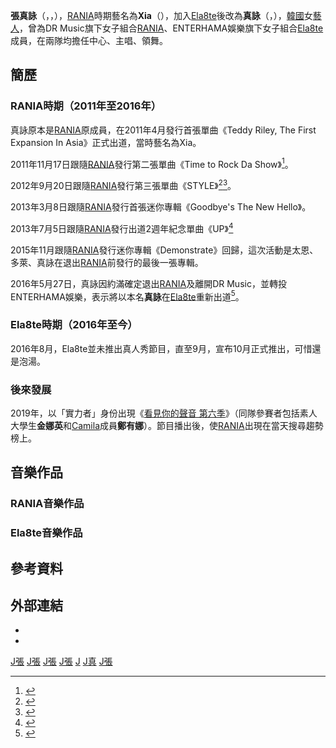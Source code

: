 {{藝人
| 姓名 = 真詠
| 類型 = 女藝人
| 圖片 = Xia of Rania at the Hyosung Angel Village Festival, 4 October 2013 03.jpg
| 圖片尺寸 = 280px
| 圖片簡介 = 
| 本名 = 張真詠
| 羅馬拼音 = Jang Jin Young
| 外文名 = 장진영
| 英文名 = Xia
| 暱稱 = 真詠、忙內
| 國籍 = {{KOR}}
| 出生日期 = {{birth date and age|1993|11|15}}
| 出生地點 = {{KOR}}[[京畿道|京畿道]][[水原市|水原市]]
| 語言 = [[韓語|韓語]]、[[英語|英語]]、[[日語|日語]]、[[泰語|泰語]]
| 教育程度 = [[大慶大學|大慶大學]] 實用音樂系（在學）
| 宗教信仰 = 
| 職業 = [[歌手|歌手]]、[[舞者|舞者]]
| 配偶 =  
| 音樂類型 = [[韓語流行音樂|韓語流行音樂]]
| 出道地點 = {{KOR}}
| 出道日期 = [[RANIA|RANIA]]：2011年4月6日
| 出道作 = [[RANIA|RANIA]]：《Dr Feel Good》
| 代表作 = [[RANIA|RANIA]]：《Dr. Feel Good》<br>《Pop Pop Pop》<br>《STYLE》<br>《Just Go》
| 活躍年代 = 2010年至今
| 唱片公司 = [[LOEN娛樂|LOEN娛樂]]（2011年至2013年）<br>{{tsl|ko|다날엔터테인먼트|Danal娛樂}}（2015年）<br>ENTERHAMA娛樂（2016年）
| 經紀公司 = DR Music（2010年至2016年5月）<br>ENTERHAMA娛樂（2016年）
| 網站 = 
| 相關團體 = [[RANIA|RANIA]]<br>[[Ela8te|Ela8te]]
| module ={{Infobox name module
| title  = 本名
| hangul = 장진영
| hanja  = {{linktext|張|真|詠}}
| rr     = Jang Jin Yeong
| mr     = Chang Chin Yǒng
}}
}}
'''張真詠'''（{{kor|k='''장진영'''|rm='''Jang Jin Yeong'''}}，{{lang-en|'''Jang Jin Young'''}}，{{bd|1993年|11月15日}}），[[RANIA|RANIA]]時期藝名為'''Xia'''（{{kor|k='''시아'''|rm='''Si A'''}}），加入[[Ela8te|Ela8te]]後改為'''真詠'''（{{kor|k='''진영'''|rm='''Jin Yeong'''}}，{{lang-en|'''Jin Young'''}}），[[韓國|韓國]]女[[藝人|藝人]]，曾為DR Music旗下女子組合[[RANIA|RANIA]]、ENTERHAMA娛樂旗下女子組合[[Ela8te|Ela8te]]成員，在兩隊均擔任中心、主唱、領舞。

== 簡歷 ==
=== RANIA時期（2011年至2016年） ===
真詠原本是[[RANIA|RANIA]]原成員，在2011年4月發行首張單曲《Teddy Riley, The First Expansion In Asia》正式出道，當時藝名為Xia。

2011年11月17日跟隨[[RANIA|RANIA]]發行第二張單曲《Time to Rock Da Show》<ref>{{citeweb |url=http://www.allkpop.com/2011/10/rania-to-make-a-comeback-with-brave-brothers-this-year |title=Rania to make a comeback with Brave Brothers this year |publisher=Allkpop.com |date=23 October 2011 |accessdate=2012-06-29 |archive-date=2011-12-27 |archive-url=https://web.archive.org/web/20111227200018/http://www.allkpop.com/2011/10/rania-to-make-a-comeback-with-brave-brothers-this-year |dead-url=no }}</ref>。

2012年9月20日跟隨[[RANIA|RANIA]]發行第三張單曲《STYLE》<ref>{{Cite web |url=http://kpopn.com/2012/09/03/141555/ |title=RaNia 回歸延遲至九月中旬 |access-date=2017-02-03 |archive-url=https://web.archive.org/web/20160305074110/http://kpopn.com/2012/09/03/141555/ |archive-date=2016-03-05 |dead-url=yes }}</ref><ref>{{Cite web |url=http://www.allkpop.com/2012/09/yang-hyun-suk-revealed-to-be-the-producer-behind-ranias-comeback |title=存档副本 |accessdate=2017-02-03 |archive-date=2012-11-03 |archive-url=https://web.archive.org/web/20121103221242/http://www.allkpop.com/2012/09/yang-hyun-suk-revealed-to-be-the-producer-behind-ranias-comeback |dead-url=no }}</ref>。

2013年3月8日跟隨[[RANIA|RANIA]]發行首張迷你專輯《Goodbye's The New Hello》。

2013年7月5日跟隨[[RANIA|RANIA]]發行出道2週年紀念單曲《UP》<ref>{{Cite web |url=http://kpopn.com/2013/07/05/183513/ |title=RaNia 2週年特別單曲 UP |access-date=2017-02-03 |archive-url=https://web.archive.org/web/20160308043521/http://kpopn.com/2013/07/05/183513/ |archive-date=2016-03-08 |dead-url=yes }}</ref>

2015年11月跟隨[[RANIA|RANIA]]發行迷你專輯《Demonstrate》回歸，這次活動是太恩、多萊、真詠在退出[[RANIA|RANIA]]前發行的最後一張專輯。

2016年5月27日，真詠因約滿確定退出[[RANIA|RANIA]]及離開DR Music，並轉投ENTERHAMA娛樂，表示將以本名'''真詠'''在[[Ela8te|Ela8te]]重新出道<ref>{{Cite web |url=http://www.koreastardaily.com/tc/news/78901 |title=RaNia原始成員Di、Xia、T-ae約滿不續　攜手共組新團Ela8te |accessdate=2017-02-03 |archive-date=2016-11-11 |archive-url=https://web.archive.org/web/20161111171515/http://www.koreastardaily.com/tc/news/78901 |dead-url=no }}</ref>。

=== Ela8te時期（2016年至今） ===
2016年8月，Ela8te並未推出真人秀節目，直至9月，宣布10月正式推出，可惜還是泡湯。

=== 後來發展 ===
2019年，以「實力者」身份出現《[[看見你的聲音#第六季（2019年）|看見你的聲音 第六季]]》（同隊參賽者包括素人大學生'''金娜英'''和[[Camila|Camila]]成員'''鄭有娜'''）。節目播出後，使[[RANIA|RANIA]]出現在當天搜尋趨勢榜上。

== 音樂作品 ==
=== RANIA音樂作品 ===
{{main|RANIA#音樂作品}}

=== Ela8te音樂作品 ===
{{main|Ela8te#音樂作品}}

== 參考資料 ==
{{reflist}}

== 外部連結 ==
*{{Twitter|Rania_xia|真詠}}
*{{Instagram|jangjinjin|真詠}}

{{BP RANIA}}
[[Category:韓國女歌手|J張]]
[[Category:韓國流行音樂歌手|J張]]
[[Category:韓語流行音樂歌手|J張]]
[[Category:京畿道出身人物|J張]]
[[Category:水原市出身人物|J]]
[[Category:張姓|J真]]
[[Category:首爾公演藝術高等學校校友|J張]]